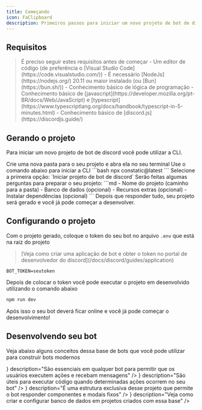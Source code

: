 ```yaml
---
title: Começando
icon: FaClipboard
description: Primeiros passos para iniciar um novo projeto de bot de discord
---
```


## Requisitos

<Blockquote color="warn" icon={icons.warn}>
  É preciso seguir estes requisitos antes de começar
  - Um editor de código (de preferência o [Visual Studio Code](https://code.visualstudio.com/))
  - É necessário [NodeJs](https://nodejs.org/) 20.11 ou maior instalado (ou [Bun](https://bun.sh/))
  - Conhecimento básico de lógica de programação
  - Conhecimento básico de [javascript](https://developer.mozilla.org/pt-BR/docs/Web/JavaScript) e [typescript](https://www.typescriptlang.org/docs/handbook/typescript-in-5-minutes.html)
  - Conhecimento básico de [discord.js](https://discordjs.guide/)
</Blockquote>

## Gerando o projeto

Para iniciar um novo projeto de bot de discord você pode utilizar a CLI.

<Steps>
  <Step>
    Crie uma nova pasta para o seu projeto e abra ela no seu terminal
  </Step>
  <Step>
  Use o comando abaixo para iniciar a CLI
  ```bash
  npx constatic@latest
  ```
  </Step>
  <Step>
    Selecione a primeira opção: `Iniciar projeto de bot de discord`
  </Step>
  <Step>
  Serão feitas algumas perguntas para preparar o seu projeto:
  ```md
  - Nome do projeto (caminho para a pasta)
  - Banco de dados (opcional)
  - Recursos extras (opcional)
  - Instalar dependências (opcional)
  ```
  </Step>
  <Step>
    Depois que responder tudo, seu projeto será gerado e você já pode começar a desenvolver.
  </Step>
</Steps>

## Configurando o projeto

Com o projeto gerado, coloque o token do seu bot no arquivo `.env` que está na raiz do projeto
<Blockquote color="info" icon={icons.info}>
    [Veja como criar uma aplicação de bot e obter o token no portal de desenvolvedor do discord](/docs/discord/guides/application)
</Blockquote>

```properties title=".env"
BOT_TOKEN=seutoken
```

Depois de colocar o token você pode executar o projeto em desenvolvido utilizando o comando abaixo

```bash
npm run dev
```

Após isso o seu bot deverá ficar online e você já pode começar o desenvolvimento!

## Desenvolvendo seu bot

Veja abaixo alguns conceitos dessa base de bots que você pode utilizar para construir bots modernos

<Cards>
  <Card
    href="/docs/discord/commands"
    title="Comandos"
    icon={<icons.HiMiniCommandLine/>}
    description="São essenciais em qualquer bot para permitir que os usuários executem ações e recebam mensagens"
  />
  <Card
    href="/docs/discord/events"
    title="Eventos"
    icon={<icons.RiCalendarEventFill/>}
    description="São úteis para executar código quando determinadas ações ocorrem no seu bot"
  />
  <Card
    href="/docs/discord/responders"
    title="Responders"
    icon={<icons.BsFillReplyFill/>}
    description="É uma estrutura exclusiva desse projeto que permite o bot responder componentes e modais fixos"
  />
  <Card
    href="/docs/discord/databases"
    title="Banco de dados"
    icon={<icons.FaDatabase/>}
    description="Veja como criar e configurar banco de dados em projetos criados com essa base"
  />
</Cards>